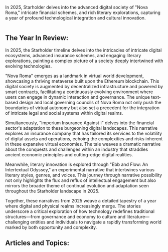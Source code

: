In 2025, Starholder delves into the advanced digital society of "Nova Roma," intricate financial schemes, and rich literary explorations, capturing a year of profound technological integration and cultural innovation.

<img src="https://www.blockstar.com/wp-content/uploads/2024/06/2025_novaroma.png" alt="" />

## The Year In Review:
In 2025, the Starholder timeline delves into the intricacies of intricate digital ecosystems, advanced insurance schemes, and engaging literary explorations, painting a complex picture of a society deeply intertwined with evolving technologies.

"Nova Roma" emerges as a landmark in virtual world development, showcasing a thriving metaverse built upon the Ethereum blockchain. This digital society is augmented by decentralized infrastructure and powered by smart contracts, facilitating a continuously evolving environment where users can engage in dynamic interaction and governance. The unique text-based design and local governing councils of Nova Roma not only push the boundaries of virtual autonomy but also set a precedent for the integration of intricate legal and social systems within digital realms.

Simultaneously, "Imperium Insurance Against I" delves into the financial sector's adaptation to these burgeoning digital landscapes. This narrative explores an insurance company that has tailored its services to the volatility of digital assets and operations, echoing the complexities and risks inherent in these expansive virtual economies. The tale weaves a dramatic narrative about the conquests and challenges within an industry that straddles ancient economic principles and cutting-edge digital realities.

Meanwhile, literary innovation is explored through "Ebb and Flow: An Intertextual Odyssey," an experimental narrative that intertwines various literary styles, genres, and voices. This journey through narrative possibility not only highlights the flux and reflux of intellectual engagement but also mirrors the broader theme of continual evolution and adaptation seen throughout the Starholder landscape in 2025.

Together, these narratives from 2025 weave a detailed tapestry of a year where digital and physical realms increasingly merge. The stories underscore a critical exploration of how technology redefines traditional structures—from governance and economy to culture and literature—challenging entities and individuals to navigate a rapidly transforming world marked by both opportunity and complexity.

## Articles and Topics:

